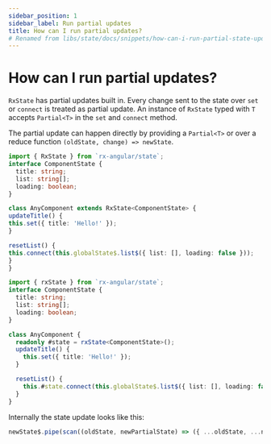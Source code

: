 ```yaml
---
sidebar_position: 1
sidebar_label: Run partial updates
title: How can I run partial updates?
# Renamed from libs/state/docs/snippets/how-can-i-run-partial-state-updates.md
---
```



# How can I run partial updates?

`RxState` has partial updates built in. Every change sent to the state over `set` or `connect` is treated as partial update.
An instance of `RxState` typed with `T` accepts `Partial<T>` in the `set` and `connect` method.

The partial update can happen directly by providing a `Partial<T>` or over a reduce function `(oldState, change) => newState`.

<Tabs>

<TabItem value="class-based" label="Class Based (Classic)">

```typescript
import { RxState } from `rx-angular/state`;
interface ComponentState {
  title: string;
  list: string[];
  loading: boolean;
}

class AnyComponent extends RxState<ComponentState> {
updateTitle() {
this.set({ title: 'Hello!' });
}

resetList() {
this.connect(this.globalState$.list$({ list: [], loading: false }));
}
}

```

</TabItem>

<TabItem value="new" label="Functional Creation (NEW)">

```typescript
import { rxState } from `rx-angular/state`;
interface ComponentState {
  title: string;
  list: string[];
  loading: boolean;
}

class AnyComponent {
  readonly #state = rxState<ComponentState>();
  updateTitle() {
    this.set({ title: 'Hello!' });
  }

  resetList() {
    this.#state.connect(this.globalState$.list$({ list: [], loading: false }));
  }
}
```

</TabItem>

</Tabs>

Internally the state update looks like this:

```typescript
newState$.pipe(scan((oldState, newPartialState) => ({ ...oldState, ...newPartialState })));
```
